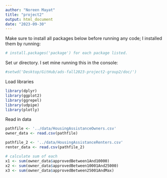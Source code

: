```yaml
---
author: "Noreen Mayat"
title: "project2"
output: html_document
date: "2023-09-30"
---
```


Make sure to install all packages below before running any code; I installed them by running: 
```r
# install.packages('package') for each package listed.
```

Set ur directory. I set mine running this in the console:
```r
#setwd('Desktop/GitHub/ads-fall2023-project2-group2/doc/')
```

Load libraries
```r
library(dplyr)
library(ggplot2)
library(ggrepel)
library(udpipe)
library(plotly)
```

Read in data
```r
pathfile <- '../data/HousingAssistanceOwners.csv'
owner_data <- read.csv(pathfile)

pathfile_2 <- '../data/HousingAssistanceRenters.csv'
renter_data <- read.csv(pathfile_2)
```

```r
# calculate sum of each 
x1 <- sum(owner_data$approvedBetween1And10000)
x2 <- sum(owner_data$approvedBetween10001And25000)
x3 <- sum(owner_data$approvedBetween25001AndMax)
```

```r

```




